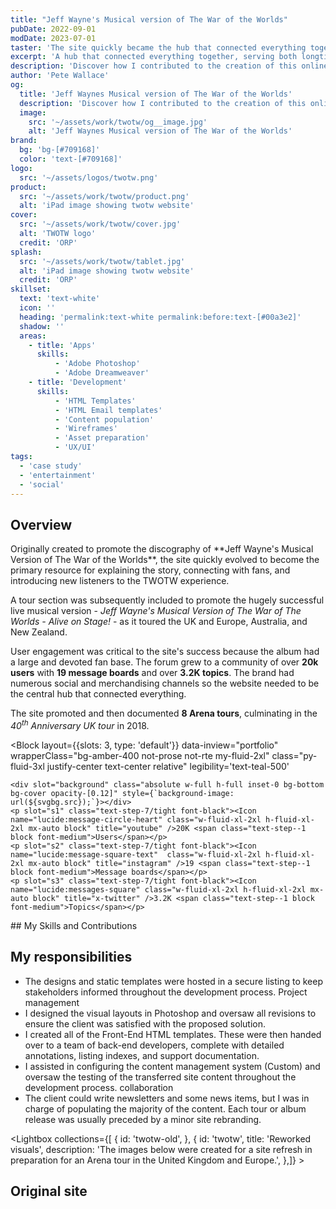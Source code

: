```yaml
---
title: "Jeff Wayne's Musical version of The War of the Worlds"
pubDate: 2022-09-01
modDate: 2023-07-01
taster: 'The site quickly became the hub that connected everything together, serving both longtime fans and inspiring a new generation.'
excerpt: 'A hub that connected everything together, serving both longtime fans and inspiring a new generation'
description: 'Discover how I contributed to the creation of this online hub that linked everything together, serving both longtime fans and inspiring a new generation.'
author: 'Pete Wallace'
og:
  title: 'Jeff Waynes Musical version of The War of the Worlds'
  description: 'Discover how I contributed to the creation of this online hub that linked everything together, serving both longtime fans and inspiring a new generation.'
  image: 
    src: '~/assets/work/twotw/og__image.jpg'
    alt: 'Jeff Waynes Musical version of The War of the Worlds'
brand: 
  bg: 'bg-[#709168]'
  color: 'text-[#709168]'
logo:
  src: '~/assets/logos/twotw.png'
product:
  src: '~/assets/work/twotw/product.png'
  alt: 'iPad image showing twotw website'
cover:
  src: '~/assets/work/twotw/cover.jpg'
  alt: 'TWOTW logo'
  credit: 'ORP'
splash:
  src: '~/assets/work/twotw/tablet.jpg'
  alt: 'iPad image showing twotw website'
  credit: 'ORP'
skillset:
  text: 'text-white'
  icon: ''
  heading: 'permalink:text-white permalink:before:text-[#00a3e2]'
  shadow: ''
  areas:
    - title: 'Apps'
      skills:
          - 'Adobe Photoshop'
          - 'Adobe Dreamweaver'
    - title: 'Development'
      skills:
          - 'HTML Templates'
          - 'HTML Email templates'
          - 'Content population'
          - 'Wireframes'
          - 'Asset preparation'
          - 'UX/UI'
tags: 
  - 'case study'
  - 'entertainment'
  - 'social'
---
```





## Overview

<p class="text-step-1">Originally created to promote the discography of **Jeff Wayne's Musical Version of The War of the Worlds**, the site quickly evolved to become the primary resource for explaining the story, connecting with fans, and introducing new listeners to the TWOTW experience.</p>

A tour section was subsequently included to promote the hugely successful live musical version - _Jeff Wayne's Musical Version of The War of The Worlds - Alive on Stage!_ - as it toured the UK and Europe, Australia, and New Zealand.

User engagement was critical to the site's success because the album had a large and devoted fan base. The forum grew to a community of over **20k users** with **19 message boards** and over **3.2K topics**. The brand had numerous social and merchandising channels so the website needed to be the central hub that connected everything.

The site promoted and then documented **8 Arena tours**, culminating in the _40<sup>th</sup> Anniversary UK tour_ in 2018.

<Block
    layout={{slots: 3, type: 'default'}}
    data-inview="portfolio"
    wrapperClass="bg-amber-400 not-prose not-rte my-fluid-2xl"
    class="py-fluid-3xl justify-center text-center relative"
    legibility='text-teal-500'
>
    <div slot="background" class="absolute w-full h-full inset-0 bg-bottom bg-cover opacity-[0.12]" style={`background-image: url(${svgbg.src});`}></div>
    <p slot="s1" class="text-step-7/tight font-black"><Icon name="lucide:message-circle-heart" class="w-fluid-xl-2xl h-fluid-xl-2xl mx-auto block" title="youtube" />20K <span class="text-step--1 block font-medium">Users</span></p>
    <p slot="s2" class="text-step-7/tight font-black"><Icon name="lucide:message-square-text"  class="w-fluid-xl-2xl h-fluid-xl-2xl mx-auto block" title="instagram" />19 <span class="text-step--1 block font-medium">Message boards</span></p>
    <p slot="s3" class="text-step-7/tight font-black"><Icon name="lucide:messages-square" class="w-fluid-xl-2xl h-fluid-xl-2xl mx-auto block" title="x-twitter" />3.2K <span class="text-step--1 block font-medium">Topics</span></p>
</Block>

<Skills skillset={frontmatter.skillset} bg={frontmatter.brand.bg}>
## My Skills and Contributions
</Skills>

## My responsibilities

-   The designs and static templates were hosted in a secure listing to keep stakeholders informed throughout the development process. <span class="label-info m-0!">Project management</span>
-   I designed the visual layouts in Photoshop and oversaw all revisions to ensure the client was satisfied with the proposed solution.
-   I created all of the Front-End HTML templates. These were then handed over to a team of back-end developers, complete with detailed annotations, listing indexes, and support documentation.
-   I assisted in configuring the content management system (Custom) and oversaw the testing of the transferred site content throughout the development process. <span class="label-info m-0!">collaboration</span>
-   The client could write newsletters and some news items, but I was in charge of populating the majority of the content. Each tour or album release was usually preceded by a minor site rebranding.


<Lightbox collections={[
        {
            id: 'twotw-old',
        }, {
            id: 'twotw',
            title: 'Reworked visuals',
            description: 'The images below were created for a site refresh in preparation for an Arena tour in the United Kingdom and Europe.',
        },]} >
<Fragment slot='title'>
## Original site
</Fragment>
</Lightbox>